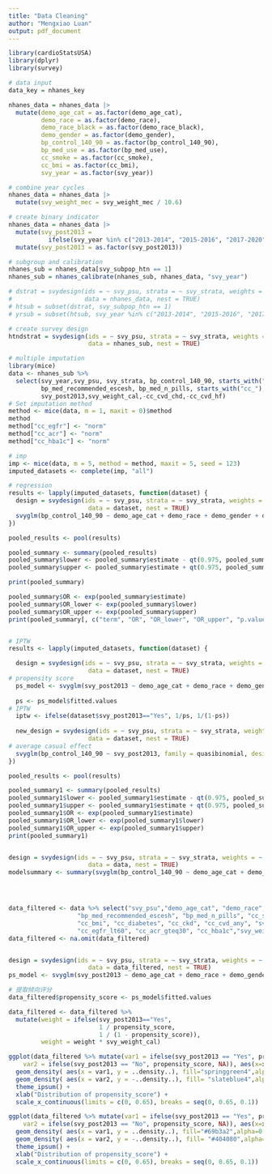 ---
title: "Data Cleaning"
author: "Mengxiao Luan"
output: pdf_document
---

```{r package}
library(cardioStatsUSA)
library(dplyr)
library(survey)
```

```{r data}
# data input
data_key = nhanes_key

nhanes_data = nhanes_data |> 
  mutate(demo_age_cat = as.factor(demo_age_cat),
         demo_race = as.factor(demo_race),
         demo_race_black = as.factor(demo_race_black),
         demo_gender = as.factor(demo_gender),
         bp_control_140_90 = as.factor(bp_control_140_90),
         bp_med_use = as.factor(bp_med_use),
         cc_smoke = as.factor(cc_smoke),
         cc_bmi = as.factor(cc_bmi),
         svy_year = as.factor(svy_year))

# combine year cycles
nhanes_data = nhanes_data |>
  mutate(svy_weight_mec = svy_weight_mec / 10.6)

# create binary indicator
nhanes_data = nhanes_data |>
  mutate(svy_post2013 = 
           ifelse(svy_year %in% c("2013-2014", "2015-2016", "2017-2020"), "Yes", "No")) |>
  mutate(svy_post2013 = as.factor(svy_post2013))

# subgroup and calibration
nhanes_sub = nhanes_data[svy_subpop_htn == 1]
nhanes_sub = nhanes_calibrate(nhanes_sub, nhanes_data, "svy_year")

# dstrat = svydesign(ids = ~ svy_psu, strata = ~ svy_strata, weights = ~ svy_weight_mec, 
#                    data = nhanes_data, nest = TRUE) 
# htsub = subset(dstrat, svy_subpop_htn == 1)
# yrsub = subset(htsub, svy_year %in% c("2013-2014", "2015-2016", "2017-2020"))

# create survey design
htndstrat = svydesign(ids = ~ svy_psu, strata = ~ svy_strata, weights = ~ svy_weight_cal, 
                      data = nhanes_sub, nest = TRUE)

```

```{r}
# multiple imputation
library(mice)
data <- nhanes_sub %>% 
  select(svy_year,svy_psu, svy_strata, bp_control_140_90, starts_with("demo_"), 
         bp_med_recommended_escesh, bp_med_n_pills, starts_with("cc_"), 
         svy_post2013,svy_weight_cal,-cc_cvd_chd,-cc_cvd_hf)
# Set imputation method
method <- mice(data, m = 1, maxit = 0)$method
method
method["cc_egfr"] <- "norm" 
method["cc_acr"] <- "norm" 
method["cc_hba1c"] <- "norm" 

# imp
imp <- mice(data, m = 5, method = method, maxit = 5, seed = 123)
imputed_datasets <- complete(imp, "all")

# regression
results <- lapply(imputed_datasets, function(dataset) {
  design = svydesign(ids = ~ svy_psu, strata = ~ svy_strata, weights = ~ svy_weight_cal, 
                      data = dataset, nest = TRUE)
  svyglm(bp_control_140_90 ~ demo_age_cat + demo_race + demo_gender + demo_pregnant + bp_med_n_pills + cc_smoke + cc_bmi + cc_diabetes + cc_ckd + cc_cvd_any + cc_egfr_lt60 + cc_acr_gteq30 + cc_hba1c + svy_post2013, family = quasibinomial, design = design) 
})

pooled_results <- pool(results)

pooled_summary <- summary(pooled_results)
pooled_summary$lower <- pooled_summary$estimate - qt(0.975, pooled_summary$df) * pooled_summary$std.error
pooled_summary$upper <- pooled_summary$estimate + qt(0.975, pooled_summary$df) * pooled_summary$std.error

print(pooled_summary)

pooled_summary$OR <- exp(pooled_summary$estimate)
pooled_summary$OR_lower <- exp(pooled_summary$lower)
pooled_summary$OR_upper <- exp(pooled_summary$upper)
print(pooled_summary[, c("term", "OR", "OR_lower", "OR_upper", "p.value")])


# IPTW
results <- lapply(imputed_datasets, function(dataset) {

  design = svydesign(ids = ~ svy_psu, strata = ~ svy_strata, weights = ~ svy_weight_cal, 
                      data = dataset, nest = TRUE)
# propensity score
  ps_model <- svyglm(svy_post2013 ~ demo_age_cat + demo_race + demo_gender + demo_pregnant + bp_med_recommended_escesh + bp_med_n_pills + cc_smoke + cc_bmi + cc_diabetes + cc_ckd + cc_cvd_any + cc_egfr_lt60 + cc_acr_gteq30 + cc_hba1c , family = binomial, design = design) 
  
  ps <- ps_model$fitted.values
# IPTW 
  iptw <- ifelse(dataset$svy_post2013=="Yes", 1/ps, 1/(1-ps))
 
  new_design = svydesign(ids = ~ svy_psu, strata = ~ svy_strata, weights = ~ svy_weight_cal*iptw, 
                      data = dataset, nest = TRUE)
# average casual effect   
  svyglm(bp_control_140_90 ~ svy_post2013, family = quasibinomial, design = new_design) 
})

pooled_results <- pool(results)

pooled_summary1 <- summary(pooled_results)
pooled_summary1$lower <- pooled_summary1$estimate - qt(0.975, pooled_summary1$df) * pooled_summary1$std.error
pooled_summary1$upper <- pooled_summary1$estimate + qt(0.975, pooled_summary1$df) * pooled_summary1$std.error
pooled_summary1$OR <- exp(pooled_summary1$estimate)
pooled_summary1$OR_lower <- exp(pooled_summary1$lower)
pooled_summary1$OR_upper <- exp(pooled_summary1$upper)
print(pooled_summary1)


design = svydesign(ids = ~ svy_psu, strata = ~ svy_strata, weights = ~ svy_weight_cal, 
                      data = data, nest = TRUE)
modelsummary <- summary(svyglm(bp_control_140_90 ~ demo_age_cat + demo_race + demo_gender + demo_pregnant + bp_med_n_pills + cc_smoke + cc_bmi + cc_diabetes + cc_ckd + cc_cvd_any + cc_egfr_lt60 + cc_acr_gteq30 + cc_hba1c + svy_post2013, family = quasibinomial, design = design,data=data) )





```

```{r}
data_filtered <- data %>% select("svy_psu","demo_age_cat", "demo_race", "demo_gender", "demo_pregnant", 
                   "bp_med_recommended_escesh", "bp_med_n_pills", "cc_smoke", 
                   "cc_bmi", "cc_diabetes", "cc_ckd", "cc_cvd_any", "svy_post2013",
                   "cc_egfr_lt60", "cc_acr_gteq30", "cc_hba1c","svy_weight_cal","svy_strata")
data_filtered <- na.omit(data_filtered)


design = svydesign(ids = ~ svy_psu, strata = ~ svy_strata, weights = ~ svy_weight_cal, 
                      data = data_filtered, nest = TRUE)
ps_model <- svyglm(svy_post2013 ~ demo_age_cat + demo_race + demo_gender + demo_pregnant + bp_med_recommended_escesh + bp_med_n_pills + cc_smoke + cc_bmi + cc_diabetes + cc_ckd + cc_cvd_any + cc_egfr_lt60 + cc_acr_gteq30 + cc_hba1c , family = binomial, data=data_filtered, design = design) 

# 提取倾向评分
data_filtered$propensity_score <- ps_model$fitted.values

data_filtered <- data_filtered %>%
  mutate(weight = ifelse(svy_post2013=="Yes", 
                         1 / propensity_score, 
                         1 / (1 - propensity_score)),
         weight = weight * svy_weight_cal)

ggplot(data_filtered %>% mutate(var1 = ifelse(svy_post2013 == "Yes", propensity_score, NA), 
    var2 = ifelse(svy_post2013 == "No", propensity_score, NA)), aes(x=x, weight = svy_weight_cal))+
  geom_density( aes(x = var1, y = ..density..), fill="springgreen4",alpha=0.9) +
  geom_density( aes(x = var2, y = -..density..), fill= "slateblue4",alpha=0.9) +
  theme_ipsum() +
  xlab("Distribution of propensity_score") +
  scale_x_continuous(limits = c(0, 0.65), breaks = seq(0, 0.65, 0.1))

ggplot(data_filtered %>% mutate(var1 = ifelse(svy_post2013 == "Yes", propensity_score, NA), 
    var2 = ifelse(svy_post2013 == "No", propensity_score, NA)), aes(x=x, weight = weight))+
  geom_density( aes(x = var1, y = ..density..), fill="#69b3a2",alpha=0.7) +
  geom_density( aes(x = var2, y = -..density..), fill= "#404080",alpha=0.7) +
  theme_ipsum() +
  xlab("Distribution of propensity_score") +
  scale_x_continuous(limits = c(0, 0.65), breaks = seq(0, 0.65, 0.1))
```



